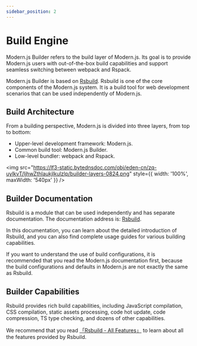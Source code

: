 ```yaml
---
sidebar_position: 2
---
```


# Build Engine

Modern.js Builder refers to the build layer of Modern.js. Its goal is to provide Modern.js users with out-of-the-box build capabilities and support seamless switching between webpack and Rspack.

Modern.js Builder is based on [Rsbuild](https://rsbuild.dev/). Rsbuild is one of the core components of the Modern.js system. It is a build tool for web development scenarios that can be used independently of Modern.js.

## Build Architecture

From a building perspective, Modern.js is divided into three layers, from top to bottom:

- Upper-level development framework: Modern.js.
- Common build tool: Modern.js Builder.
- Low-level bundler: webpack and Rspack.

<img src="https://lf3-static.bytednsdoc.com/obj/eden-cn/zq-uylkvT/ljhwZthlaukjlkulzlp/builder-layers-0824.png" style={{ width: '100%', maxWidth: '540px' }} />

## Builder Documentation

Rsbuild is a module that can be used independently and has separate documentation. The documentation address is: [Rsbuild](https://rsbuild.dev/).

In this documentation, you can learn about the detailed introduction of Rsbuild, and you can also find complete usage guides for various building capabilities.

If you want to understand the use of build configurations, it is recommended that you read the Modern.js documentation first, because the build configurations and defaults in Modern.js are not exactly the same as Rsbuild.

## Builder Capabilities

Rsbuild provides rich build capabilities, including JavaScript compilation, CSS compilation, static assets processing, code hot update, code compression, TS type checking, and dozens of other capabilities.

We recommend that you read [「Rsbuild - All Features」](https://rsbuild.dev/guide/start/features) to learn about all the features provided by Rsbuild.
